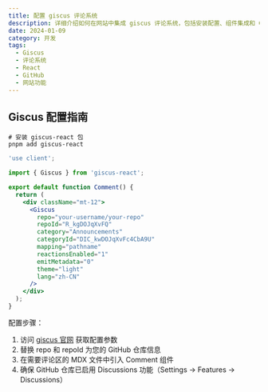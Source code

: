 ```yaml
---
title: 配置 giscus 评论系统
description: 详细介绍如何在网站中集成 giscus 评论系统，包括安装配置、组件集成和 GitHub Discussions 设置等步骤
date: 2024-01-09
category: 开发
tags:
  - Giscus
  - 评论系统
  - React
  - GitHub
  - 网站功能
---
```


## Giscus 配置指南

```bash:/terminal
# 安装 giscus-react 包
pnpm add giscus-react
```

```jsx:/src/components/Comment.jsx
'use client';

import { Giscus } from 'giscus-react';

export default function Comment() {
  return (
    <div className="mt-12">
      <Giscus
        repo="your-username/your-repo"
        repoId="R_kgDOJqXvFQ"
        category="Announcements"
        categoryId="DIC_kwDOJqXvFc4CbA9U"
        mapping="pathname"
        reactionsEnabled="1"
        emitMetadata="0"
        theme="light"
        lang="zh-CN"
      />
    </div>
  );
}
```

配置步骤：

1. 访问 [giscus 官网](https://giscus.app/zh-CN) 获取配置参数
2. 替换 repo 和 repoId 为您的 GitHub 仓库信息
3. 在需要评论区的 MDX 文件中引入 Comment 组件
4. 确保 GitHub 仓库已启用 Discussions 功能（Settings → Features → Discussions）